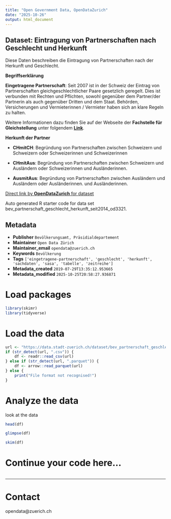 ```yaml
---
title: "Open Government Data, OpenDataZurich"
date: "2025-10-26"
output: html_document
---
```


## Dataset: Eintragung von Partnerschaften nach Geschlecht und Herkunft

Diese Daten beschreiben die Eintragung von Partnerschaften nach der Herkunft und Geschlecht.

**Begriffserklärung**

**Eingetragene Partnerschaft**: Seit 2007 ist in der Schweiz der Eintrag von Partnerschaften gleichgeschlechtlicher Paare gesetzlich geregelt. Dies ist verbunden mit Rechten und Pflichten, sowohl gegenüber dem Partner/der Partnerin als auch gegenüber Dritten und dem Staat. Behörden, Versicherungen und Vermieterinnen / Vermieter haben sich an klare Regeln zu halten. 

Weitere Informationen dazu finden Sie auf der Webseite der **Fachstelle für Gleichstellung** unter folgendem [**Link**](https://www.stadt-zuerich.ch/gleichstellung).
 

[]()

**Herkunft der Partner**

- **CHmitCH**: Begründung von Partnerschaften zwischen Schweizern und Schweizern oder Schweizerinnen und Schweizerinnen

- **CHmitAus**:  Begründung von Partnerschaften zwischen Schweizern und Ausländern oder Schweizerinnen und Ausländerinnen.

- **AusmitAus**:  Begründung von Partnerschaften zwischen Ausländern und Ausländern oder Ausländerinnen. und Ausländerinnen.

 

[]()



[Direct link by **OpenDataZurich** for dataset](https://data.stadt-zuerich.ch/dataset/bev_partnerschaft_geschlecht_herkunft_seit2014_od3321)

Auto generated R starter code for data set bev_partnerschaft_geschlecht_herkunft_seit2014_od3321.

## Metadata

- **Publisher** `Bevölkerungsamt, Präsidialdepartement`
- **Maintainer** `Open Data Zürich`
- **Maintainer_email** `opendata@zuerich.ch`
- **Keywords** `Bevölk­erung`
- **Tags** `['eingetragene-partnerschaft', 'geschlecht', 'herkunft', 'sachdaten', 'sasa', 'tabelle', 'zeitreihe']`
- **Metadata_created** `2019-07-29T13:35:12.953665`
- **Metadata_modified** `2025-10-25T20:58:27.936871`


# Load packages

```r
library(skimr)
library(tidyverse)
```

# Load the data

```r
url <- "https://data.stadt-zuerich.ch/dataset/bev_partnerschaft_geschlecht_herkunft_seit2014_od3321/download/BEV332OD3321.csv"
if (str_detect(url, ".csv")) {
    df <- readr::read_csv(url)
} else if (str_detect(url, ".parquet")) {
    df <- arrow::read_parquet(url)
} else {
    print("File format not recognised!")
}
```

# Analyze the data

look at the data
```r
head(df)
```

```r
glimpse(df)
```

```r
skim(df)
```

# Continue your code here...

```r

```

------------------------------------------------------------------------

# Contact

opendata@zuerich.ch
